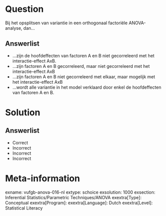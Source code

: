 Question
========

Bij het opsplitsen van variantie in een orthogonaal factoriële ANOVA-analyse, dan...
  
Answerlist
----------
* ...zijn de hoofdeffecten van factoren A en B niet gecorreleerd met het interactie-effect AxB.
* ...zijn factoren A en B gecorreleerd, maar niet gecorreleerd met het interactie-effect AxB
* ...zijn factoren A en B niet gecorreleerd met elkaar, maar mogelijk met het interactie-effect AxB
* ...wordt alle variantie in het model verklaard door enkel de hoofdeffecten van factoren A en B.

Solution
========

Answerlist
----------
* Correct
* Incorrect
* Incorrect
* Incorrect

Meta-information
================
exname: vufgb-anova-016-nl
extype: schoice
exsolution: 1000
exsection: Inferential Statistics/Parametric Techniques/ANOVA
exextra[Type]: Conceptual
exextra[Program]: 
exextra[Language]: Dutch
exextra[Level]: Statistical Literacy